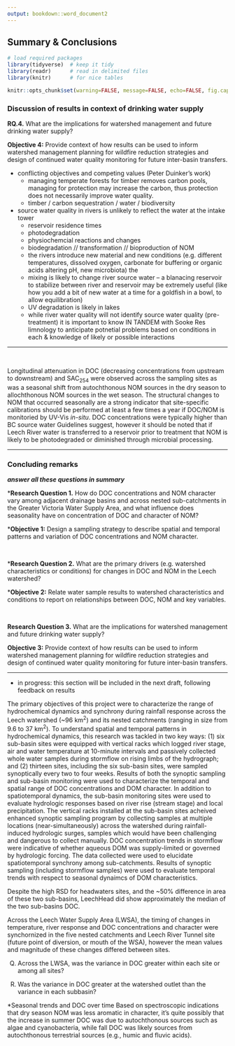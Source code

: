 ```yaml
---
output: bookdown::word_document2
---
```


## Summary & Conclusions

```r

# load required packages
library(tidyverse)  # keep it tidy
library(readr)      # read in delimited files
library(knitr)      # for nice tables

knitr::opts_chunk$set(warning=FALSE, message=FALSE, echo=FALSE, fig.cap=TRUE)

```

### Discussion of results in context of drinking water supply

__RQ.4.__   What are the implications for watershed management and future drinking water supply?

__Objective 4:__   Provide context of how results can be used to inform watershed management planning for wildfire reduction strategies and design of continued water quality monitoring for future inter-basin transfers.



* conflicting objectives and competing values (Peter Duinker's work)
  * managing temperate forests for timber removes carbon pools, managing for protection may increase the carbon, thus protection does not necessarily improve water quality. 
  * timber / carbon sequestration / water / biodiversity
  
* source water quality in rivers is unlikely to reflect the water at the intake tower
  * reservoir residence times
  * photodegradation
  * physiochemcial reactions and changes
  * biodegradation // transformation // bioproduction of NOM
  * the rivers introduce new material and new conditions (e.g. different temperatures, dissolved oxygen, carbonate for buffering or organic acids altering pH, new microbiota) the 
  * mixing is likely to change river source water -- a blanacing reservoir to stabilize between river and reservoir may be extremely useful (like how you add a bit of new water at a time for a goldfish in a bowl, to allow equilibration)
  * UV degradation is likely in lakes
  * while river water quality will not identify source water quality (pre-treatment) it is important to know IN TANDEM with Sooke Res limnology to anticipate potnetial problems based on conditions in each & knowledge of likely or possible interactions
  
  
***
\  

Longitudinal attenuation in DOC (decreasing concentrations from upstream to downstream) and SAC~254~ were observed across the sampling sites as was a seasonal shift from autochthonous NOM sources in the dry season to allochthonous NOM sources in the wet season. The structural changes to NOM that occurred seasonally are a strong indicator that site-specific calibrations should be performed at least a few times a year if DOC/NOM is monitoried by UV-Vis *in-situ*. DOC concentrations were typically higher than BC source water Guidelines suggest, however it should be noted that if Leech River water is transferred to a reservoir prior to treatment that NOM is likely to be photodegraded or diminished through microbial processing. 

***
  
###	Concluding remarks

___answer all these questions in summary___

*__Research Question 1.__   How do DOC concentrations and NOM character vary among adjacent drainage basins and across nested sub-catchments in the Greater Victoria Water Supply Area, and what influence does seasonality have on concentration of DOC and character of NOM?

*__Objective 1:__   Design a sampling strategy to describe spatial and temporal patterns and variation of DOC concentrations and NOM character.

\  

*__Research Question 2.__   What are the primary drivers (e.g. watershed characteristics or conditions) for changes in DOC and NOM in the Leech watershed?

*__Objective 2:__   Relate water sample results to watershed characteristics and conditions to report on relationships between DOC, NOM and key variables.

\  

__Research Question 3.__   What are the implications for watershed management and future drinking water supply?

__Objective 3:__   Provide context of how results can be used to inform watershed management planning for wildfire reduction strategies and design of continued water quality monitoring for future inter-basin transfers.


*******************



* in progress: this section will be included in the next draft, following feedback on results

The primary objectives of this project were to characterize the range of hydrochemical dynamics and synchrony during rainfall response across the Leech watershed (~96 km^2^) and its nested catchments (ranging in size from 9.6 to 37 km^2^). To understand spatial and temporal patterns in hydrochemical dynamics, this research was tackled in two key ways: (1) six sub-basin sites were equipped with vertical racks which logged river stage, air and water temperature at 10-minute intervals and passively collected whole water samples during stormflow on rising limbs of the hydrograph;  and  (2) thirteen sites, including the six sub-basin sites, were sampled synoptically every two to four weeks. Results of both the synoptic sampling and sub-basin monitoring were used to characterize the temporal and spatial range of DOC concentrations and DOM character. In addition to spatiotemporal dynamics, the sub-basin monitoring sites were used to evaluate hydrologic responses based on  river rise (stream stage) and local precipitation. The vertical racks installed at the sub-basin sites acheived enhanced synoptic sampling program by collecting samples at multiple locations (near-simultaneously) across the watershed during rainfall-induced hydrologic surges, samples which would have been challenging and dangerous to collect manually. DOC concentration trends in stormflow were indicative of whether aqueous DOM was supply-limited or governed by hydrologic forcing. The data collected were used to elucidate spatiotemporal synchrony among sub-catchments. Results of synoptic sampling (including stormflow samples) were used to evaluate temporal trends with respect to seasonal dynaimcs of DOM characteristics. 


Despite the high RSD for headwaters sites, and the ~50% difference in area of these two sub-basins, LeechHead did show approximately the median of the two sub-basins DOC.


Across the Leech Water Supply Area (LWSA), the timing of changes in temperature, river response and DOC concentrations and character were synchornized in the five nested catchments and Leech River Tunnel site (future point of diversion, or mouth of the WSA), however the mean values and magnitude of these changes differed between sites. 


Q) Across the LWSA, was the variance in DOC greater within each site or among all sites?

Q) Was the variance in DOC greater at the watershed outlet than the variance in each subbasin?  

*Seasonal trends and DOC over time
Based on spectroscopic indications that dry season NOM was less aromatic in character, it's quite possibly that the increase in summer DOC was due to autochthonous sources such as algae and cyanobacteria, while fall DOC was likely sources from autochthonous terrestrial sources (e.g., humic and fluvic acids).

